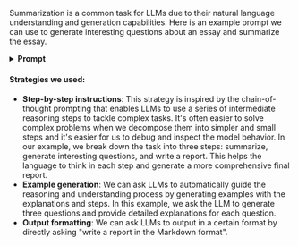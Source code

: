 
Summarization is a common task for LLMs due to their natural language understanding and generation capabilities. Here is an example prompt we can use to generate interesting questions about an essay and summarize the essay.

<details>
<summary><b>Prompt</b></summary>

```
You are a commentator. Your task is to write a report on an essay.
When presented with the essay, come up with interesting questions to ask, and answer each question.
Afterward, combine all the information and write a report in the markdown format.

# Essay:
{essay}

# Instructions:
## Summarize:
In clear and concise language, summarize the key points and themes presented in the essay.

## Interesting Questions:
Generate three distinct and thought-provoking questions that can be asked about the content of the essay. For each question:
- After "Q: ", describe the problem
- After "A: ", provide a detailed explanation of the problem addressed in the question.
- Enclose the ultimate answer in <>.

## Write a report
Using the essay summary and the answers to the interesting questions, create a comprehensive report in Markdown format.
```

</details>

#### Strategies we used:

- **Step-by-step instructions**: This strategy is inspired by the chain-of-thought prompting that enables LLMs to use a series of intermediate reasoning steps to tackle complex tasks. It's often easier to solve complex problems when we decompose them into simpler and small steps and it's easier for us to debug and inspect the model behavior. In our example, we break down the task into three steps: summarize, generate interesting questions, and write a report. This helps the language to think in each step and generate a more comprehensive final report.
- **Example generation**: We can ask LLMs to automatically guide the reasoning and understanding process by generating examples with the explanations and steps. In this example, we ask the LLM to generate three questions and provide detailed explanations for each question.
- **Output formatting**: We can ask LLMs to output in a certain format by directly asking "write a report in the Markdown format".